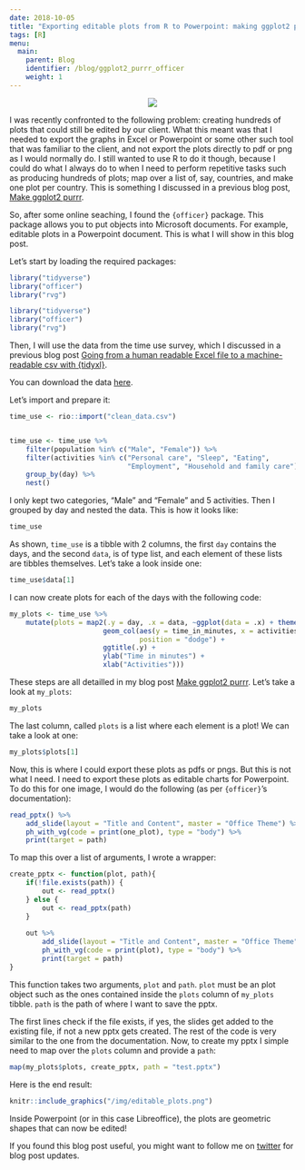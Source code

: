 ```yaml
---
date: 2018-10-05
title: "Exporting editable plots from R to Powerpoint: making ggplot2 purrr with officer"
tags: [R]
menu:
  main:
    parent: Blog
    identifier: /blog/ggplot2_purrr_officer
    weight: 1
---
```


<div style="text-align:center;">
  <a href="https://www.youtube.com/watch?v=oc9XOxUcvLY">
    <img src="/img/officer_meme.jpg"/></a>
</div>


I was recently confronted to the following problem: creating hundreds of plots that could still be 
edited by our client. What this meant was that I needed to export the graphs in Excel or Powerpoint
or some other such tool that was familiar to the client, and not export the plots directly to pdf or
png as I would normally do. I still wanted to use R to do it though, because I could do what I always
do to when I need to perform repetitive tasks such as producing hundreds of plots; map over a list
of, say, countries, and make one plot per country. This is something I discussed in a previous
blog post, [Make ggplot2 purrr](http://www.brodrigues.co/blog/2017-03-29-make-ggplot2-purrr/).

So, after some online seaching, I found the `{officer}` package. This package allows you to put
objects into Microsoft documents. For example, editable plots in a Powerpoint document. This is what
I will show in this blog post. 

Let's start by loading the required packages:

```r
library("tidyverse")
library("officer")
library("rvg")
```

```r
library("tidyverse")
library("officer")
library("rvg")
```

Then, I will use the data from the time use survey, which I discussed in a previous blog post 
[Going from a human readable Excel file to a machine-readable csv with {tidyxl}](http://www.brodrigues.co/blog/2018-09-11-human_to_machine/).

You can download the data [here](https://github.com/rbind/b-rodrigues.github.com/blob/master/content/blog/clean_data.csv).

Let's import and prepare it:

```r
time_use <- rio::import("clean_data.csv")


time_use <- time_use %>%
    filter(population %in% c("Male", "Female")) %>%
    filter(activities %in% c("Personal care", "Sleep", "Eating", 
                             "Employment", "Household and family care")) %>%
    group_by(day) %>%
    nest()
```

I only kept two categories, "Male" and "Female" and 5 activities. Then I grouped by day and nested
the data. This is how it looks like:

```r
time_use
```

As shown, `time_use` is a tibble with 2 columns, the first `day` contains the days, and the second
`data`, is of type list, and each element of these lists are tibbles themselves. Let's take a look 
inside one:

```r
time_use$data[1]
```

I can now create plots for each of the days with the following code:

```r
my_plots <- time_use %>%
    mutate(plots = map2(.y = day, .x = data, ~ggplot(data = .x) + theme_minimal() +
                       geom_col(aes(y = time_in_minutes, x = activities, fill = population), 
                                position = "dodge") +
                       ggtitle(.y) +
                       ylab("Time in minutes") +
                       xlab("Activities")))
```

These steps are all detailled in my blog post 
[Make ggplot2 purrr](http://www.brodrigues.co/blog/2017-03-29-make-ggplot2-purrr/).
Let's take a look at `my_plots`:

```r
my_plots
```

The last column, called `plots` is a list where each element is a plot! We can take a look at one:

```r
my_plots$plots[1]
```

Now, this is where I could export these plots as pdfs or pngs. But this is not what I need. I need
to export these plots as editable charts for Powerpoint. To do this for one image, I would do the 
following (as per `{officer}`'s documentation):

```r
read_pptx() %>%
    add_slide(layout = "Title and Content", master = "Office Theme") %>%
    ph_with_vg(code = print(one_plot), type = "body") %>% 
    print(target = path)
```

To map this over a list of arguments, I wrote a wrapper:

```r
create_pptx <- function(plot, path){
    if(!file.exists(path)) {
        out <- read_pptx()
    } else {
        out <- read_pptx(path)
    }
    
    out %>%
        add_slide(layout = "Title and Content", master = "Office Theme") %>%
        ph_with_vg(code = print(plot), type = "body") %>% 
        print(target = path)
}
```

This function takes two arguments, `plot` and `path`. `plot` must be an plot object such as the ones
contained inside the `plots` column of `my_plots` tibble. `path` is the path of where I want to save
the pptx.

The first lines check if the file exists, if yes, the slides get added to the existing file, if not
a new pptx gets created. The rest of the code is very similar to the one from the documentation. Now,
to create my pptx I simple need to map over the `plots` column and provide a `path`: 

```r
map(my_plots$plots, create_pptx, path = "test.pptx")
```

Here is the end result:

```r
knitr::include_graphics("/img/editable_plots.png")
```

Inside Powerpoint (or in this case Libreoffice), the plots are geometric shapes that can now
be edited!

If you found this blog post useful, you might want to follow me on [twitter](https://www.twitter.com/brodriguesco)
for blog post updates.
